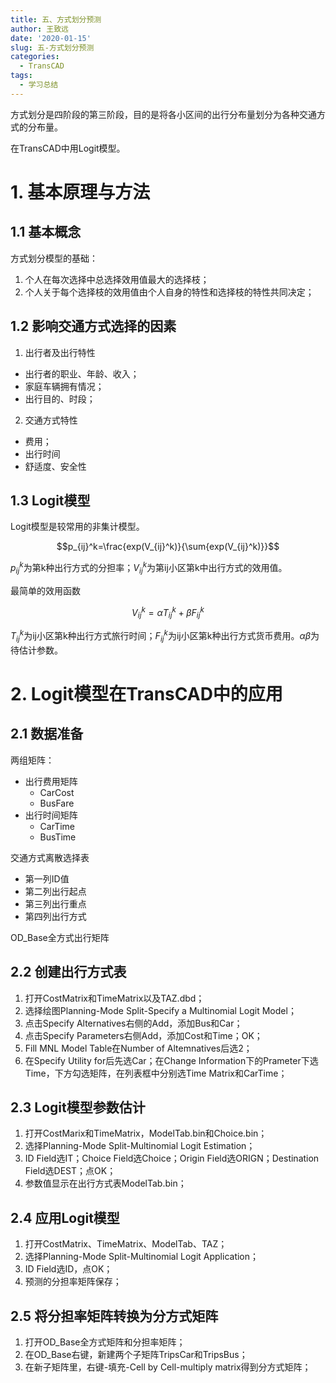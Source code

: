 ```yaml
---
title: 五、方式划分预测
author: 王致远
date: '2020-01-15'
slug: 五-方式划分预测
categories:
  - TransCAD
tags:
  - 学习总结
---
```


方式划分是四阶段的第三阶段，目的是将各小区间的出行分布量划分为各种交通方式的分布量。

在TransCAD中用Logit模型。

# 1. 基本原理与方法

## 1.1 基本概念

方式划分模型的基础：

1. 个人在每次选择中总选择效用值最大的选择枝；
2. 个人关于每个选择枝的效用值由个人自身的特性和选择枝的特性共同决定；

## 1.2 影响交通方式选择的因素

1. 出行者及出行特性
  - 出行者的职业、年龄、收入；
  - 家庭车辆拥有情况；
  - 出行目的、时段；
2. 交通方式特性
  - 费用；
  - 出行时间
  - 舒适度、安全性
  
## 1.3 Logit模型

Logit模型是较常用的非集计模型。

$$p_{ij}^k=\frac{exp(V_{ij}^k)}{\sum{exp(V_{ij}^k)}}$$

$p_{ij}^k$为第k种出行方式的分担率；$V_{ij}^k$为第ij小区第k中出行方式的效用值。

最简单的效用函数

$$V_{ij}^k=\alpha T_{ij}^k+\beta F_{ij}^k$$

$T_{ij}^k$为ij小区第k种出行方式旅行时间；$F_{ij}^k$为ij小区第k种出行方式货币费用。$\alpha$$\beta$为待估计参数。

# 2. Logit模型在TransCAD中的应用

## 2.1 数据准备

两组矩阵：

- 出行费用矩阵
  - CarCost
  - BusFare
- 出行时间矩阵
  - CarTime
  - BusTime

交通方式离散选择表

- 第一列ID值
- 第二列出行起点
- 第三列出行重点
- 第四列出行方式

OD_Base全方式出行矩阵

## 2.2 创建出行方式表

1. 打开CostMatrix和TimeMatrix以及TAZ.dbd；
2. 选择绘图Planning-Mode Split-Specify a Multinomial Logit Model；
3. 点击Specify Alternatives右侧的Add，添加Bus和Car；
4. 点击Specify Parameters右侧Add，添加Cost和Time；OK；
5. Fill MNL Model Table在Number of Altemnatives后选2；
6. 在Specify Utility for后先选Car；在Change Information下的Prameter下选Time，下方勾选矩阵，在列表框中分别选Time Matrix和CarTime；

## 2.3 Logit模型参数估计

1. 打开CostMarix和TimeMatrix，ModelTab.bin和Choice.bin；
2. 选择Planning-Mode Split-Multinomial Logit Estimation；
3. ID Field选IT；Choice Field选Choice；Origin Field选ORIGN；Destination Field选DEST；点OK；
4. 参数值显示在出行方式表ModelTab.bin；

## 2.4 应用Logit模型

1. 打开CostMatrix、TimeMatrix、ModelTab、TAZ；
2. 选择Planning-Mode Split-Multinomial Logit Application；
3. ID Field选ID，点OK；
4. 预测的分担率矩阵保存；

## 2.5 将分担率矩阵转换为分方式矩阵

1. 打开OD_Base全方式矩阵和分担率矩阵；
2. 在OD_Base右键，新建两个子矩阵TripsCar和TripsBus；
3. 在新子矩阵里，右键-填充-Cell by Cell-multiply matrix得到分方式矩阵；
